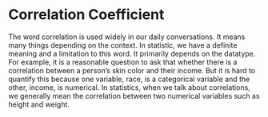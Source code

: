 # Correlation Coefficient 

The word correlation is used widely in our daily conversations.  It means many things depending on the context.  In statistic,  we have a definite meaning and a limitation to this word.  It primarily depends on the datatype.  For example, it is a reasonable question to ask that whether there is a correlation between a person's skin color and their income.  But it is hard to quantify this because one variable, race, is a categorical variable and the other, income, is numerical. In statistics, when we talk about correlations, we generally mean the correlation between two numerical variables such as height and weight.

